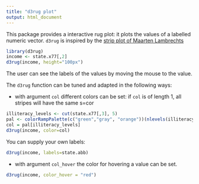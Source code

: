 ```yaml
---
title: "d3rug plot"
output: html_document
---
```


This package provides a interactive rug plot: it plots the values of a labelled numeric vector.
`d3rug` is inspired by the [strip plot of Maarten Lambrechts]()

```r
library(d3rug)
income <- state.x77[,2]
d3rug(income, height="100px")
```

The user can see the labels of the values by moving the mouse to the value.

The `d3rug` function can be tuned and adapted in the following ways:

- with argument `col` different colors can be set: if `col` is of length 1, all stripes will have the same s=cor

```r
illiteracy_levels <- cut(state.x77[,3], 5)
pal <- colorRampPalette(c("green","gray", "orange"))(nlevels(illiteracy_levels))
col = pal[illiteracy_levels]
d3rug(income, color=col)
```

You can supply your own labels:
```r
d3rug(income, labels=state.abb)
```

- with argument `col_hover` the color for hovering a value can be set.

```r
d3rug(income, color_hover = "red")
```
